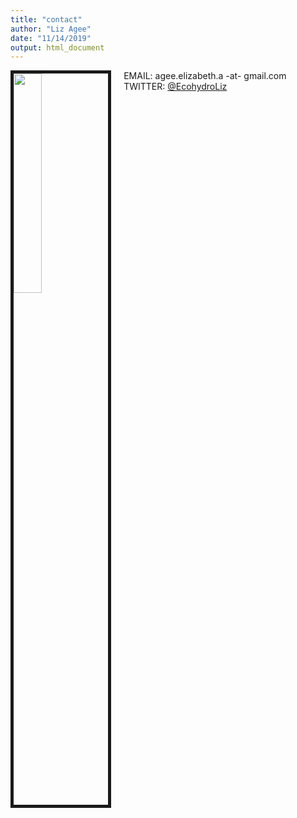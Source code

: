 ```yaml
---
title: "contact"
author: "Liz Agee"
date: "11/14/2019"
output: html_document
---
```


<img src="images/roots.jpg" style="width:30%; border:5px solid; margin-right: 20px" align="left">

EMAIL: agee.elizabeth.a -at- gmail.com
TWITTER: [@EcohydroLiz](http://twitter.com/ecohydroliz)